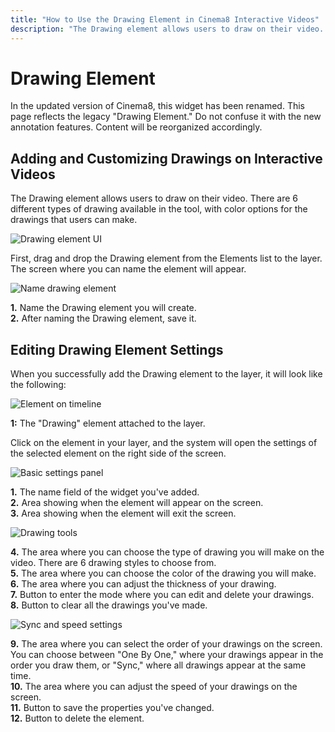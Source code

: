 ```yaml
---
title: "How to Use the Drawing Element in Cinema8 Interactive Videos"
description: "The Drawing element allows users to draw on their video. There are 6 different types of drawing available in the tool, with color options for the drawings that users can make."
---
```



# Drawing Element

<Callout type="warning">
In the updated version of Cinema8, this widget has been renamed. This page reflects the legacy "Drawing Element." Do not confuse it with the new annotation features. Content will be reorganized accordingly.
</Callout>

## Adding and Customizing Drawings on Interactive Videos

The Drawing element allows users to draw on their video. There are 6 different types of drawing available in the tool, with color options for the drawings that users can make.

![Drawing element UI](/screenshot/advanced-interactivity/drawing-element-1.webp)

First, drag and drop the Drawing element from the Elements list to the layer. The screen where you can name the element will appear.

![Name drawing element](/screenshot/advanced-interactivity/drawing-element-2.webp)

**1.** Name the Drawing element you will create.  
**2.** After naming the Drawing element, save it.

## Editing Drawing Element Settings

When you successfully add the Drawing element to the layer, it will look like the following:

![Element on timeline](/screenshot/advanced-interactivity/drawing-element-3.webp)

**1:** The "Drawing" element attached to the layer.

Click on the element in your layer, and the system will open the settings of the selected element on the right side of the screen.

![Basic settings panel](/screenshot/advanced-interactivity/drawing-element-4.webp)

**1.** The name field of the widget you've added.  
**2.** Area showing when the element will appear on the screen.  
**3.** Area showing when the element will exit the screen.

![Drawing tools](/screenshot/advanced-interactivity/drawing-element-5.webp)

**4.** The area where you can choose the type of drawing you will make on the video. There are 6 drawing styles to choose from.  
**5.** The area where you can choose the color of the drawing you will make.  
**6.** The area where you can adjust the thickness of your drawing.  
**7.** Button to enter the mode where you can edit and delete your drawings.  
**8.** Button to clear all the drawings you've made.

![Sync and speed settings](/screenshot/advanced-interactivity/drawing-element-6.webp)

**9.** The area where you can select the order of your drawings on the screen. You can choose between "One By One," where your drawings appear in the order you draw them, or "Sync," where all drawings appear at the same time.  
**10.** The area where you can adjust the speed of your drawings on the screen.  
**11.** Button to save the properties you've changed.   
**12.** Button to delete the element.
